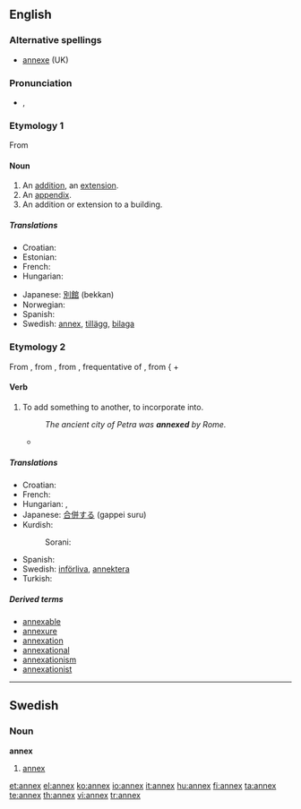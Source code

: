 ==English==

===Alternative spellings===
* [[annexe]] (UK)

===Pronunciation===
* {{a|UK}} {{IPA|/ˈæn.ɛks/}}, {{SAMPA|/"{n.Eks/}}

===Etymology 1===
From {{etyl|fr|en}} {{term|annexe||lang=fr}}

====Noun====
{{en-noun|es}}

# An [[addition]], an [[extension]].
# An [[appendix]].
# An addition or extension to a building.

=====Translations=====
{{trans-top|An addition, an extension}}
* Croatian: {{t-|hr|aneks|m}}
* Estonian: {{t-|et|lisa}}
* French: {{t+|fr|annexe}}
* Hungarian: {{t+|hu|függelék}}
{{trans-mid}}
* Japanese: [[別館]] (bekkan)
* Norwegian: {{t+|no|anneks}}
* Spanish: {{t+|es|anexo}}
* Swedish: [[#Swedish|annex]], [[tillägg]], [[bilaga]]
{{trans-bottom}}

===Etymology 2===
From {{etyl|enm|en}}, from {{etyl|fro|en}} {{term|annexer||lang=fro|to join}}, from {{ML.}} {{term|annexare||lang=la}}, frequentative of {{etyl|la|en}} {{term|annecto|annecetere|lang=la|to bind to}}, from {{{term|ad-||lang=la|to}} + {{term|necto|nectere|lang=la|to tie", "bind}}

====Verb====
{{en-verb|annex|es}}

# To add something to another, to incorporate into.
#: ''The ancient city of Petra was '''annexed''' by Rome.''
#* {{quote-book|title=[[W:Huế|Wikipedia:Syngman Rhee]] | year=2009 | passage= ''In 1910, he returned to Korea, which had by this time been '''annexed''' by Japan.'' }}
=====Translations=====
{{trans-top|To add something to another, to incorporate into}}
* Croatian: {{t-|hr|anektirati}}
* French: {{t+|fr|annexer}}
* Hungarian: {{t|hu|hozzácsatol}}, {{t-|hu|annektál}}
* Japanese: [[合併する]] (gappei suru)
* Kurdish:
*: Sorani: {{t|ku|خستنه‌ سه‌ر|tr=xistine ser|sc=ku-Arab}}
{{trans-mid}}
* Spanish: {{t+|es|anexo}}
* Swedish: [[införliva]], [[annektera]]
* Turkish: {{t+|tr|ek}}
{{trans-bottom}}

=====Derived terms=====
* [[annexable]]
* [[annexure]]
* [[annexation]]
* [[annexational]]
* [[annexationism]]
* [[annexationist]]

----

==Swedish==

===Noun===
{{sv-noun-n-zero}}
'''annex'''

# [[#English|annex]]

[[et:annex]]
[[el:annex]]
[[ko:annex]]
[[io:annex]]
[[it:annex]]
[[hu:annex]]
[[fi:annex]]
[[ta:annex]]
[[te:annex]]
[[th:annex]]
[[vi:annex]]
[[tr:annex]]